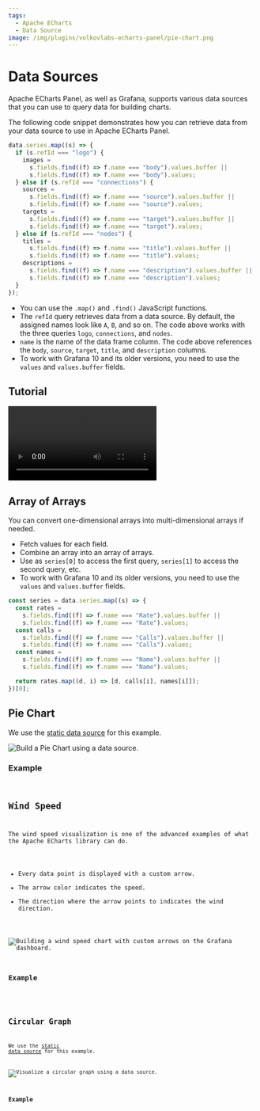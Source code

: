 ```yaml
---
tags:
  - Apache ECharts
  - Data Source
image: /img/plugins/volkovlabs-echarts-panel/pie-chart.png
---
```



# Data Sources

Apache ECharts Panel, as well as Grafana, supports various data sources that you can use to query data for building charts.

The following code snippet demonstrates how you can retrieve data from your data source to use in Apache ECharts Panel.

```javascript
data.series.map((s) => {
  if (s.refId === "logo") {
    images =
      s.fields.find((f) => f.name === "body").values.buffer ||
      s.fields.find((f) => f.name === "body").values;
  } else if (s.refId === "connections") {
    sources =
      s.fields.find((f) => f.name === "source").values.buffer ||
      s.fields.find((f) => f.name === "source").values;
    targets =
      s.fields.find((f) => f.name === "target").values.buffer ||
      s.fields.find((f) => f.name === "target").values;
  } else if (s.refId === "nodes") {
    titles =
      s.fields.find((f) => f.name === "title").values.buffer ||
      s.fields.find((f) => f.name === "title").values;
    descriptions =
      s.fields.find((f) => f.name === "description").values.buffer ||
      s.fields.find((f) => f.name === "description").values;
  }
});
```

- You can use the `.map()` and `.find()` JavaScript functions.
- The `refId` query retrieves data from a data source. By default, the assigned names look like `A`, `B`, and so on. The code above works with the three queries `logo`, `connections`, and `nodes`.
- `name` is the name of the data frame column. The code above references the `body`, `source`, `target`, `title`, and `description` columns.
- To work with Grafana 10 and its older versions, you need to use the `values` and `values.buffer` fields.

## Tutorial

<Video
  src="https://www.youtube.com/embed/K5YNMSIm9AM"
  title="How to use Data Source in Apache ECharts in 90 seconds."
/>

## Array of Arrays

You can convert one-dimensional arrays into multi-dimensional arrays if needed.

- Fetch values for each field.
- Combine an array into an array of arrays.
- Use as `series[0]` to access the first query, `series[1]` to access the second query, etc.
- To work with Grafana 10 and its older versions, you need to use the `values` and `values.buffer` fields.

```javascript
const series = data.series.map((s) => {
  const rates =
    s.fields.find((f) => f.name === "Rate").values.buffer ||
    s.fields.find((f) => f.name === "Rate").values;
  const calls =
    s.fields.find((f) => f.name === "Calls").values.buffer ||
    s.fields.find((f) => f.name === "Calls").values;
  const names =
    s.fields.find((f) => f.name === "Name").values.buffer ||
    s.fields.find((f) => f.name === "Name").values;

  return rates.map((d, i) => [d, calls[i], names[i]]);
})[0];
```

## Pie Chart

We use the [static data source](/plugins/volkovlabs-static-datasource) for this example.

<Image
  title="Build a Pie Chart using a data source."
  src="/img/plugins/volkovlabs-echarts-panel/pie-chart.png"
/>

### Example

<Code
  url="https://github.com/VolkovLabs/volkovlabs.io/blob/main/docs/volkovlabs-echarts-panel/js/pie.js"
  language="js"
/>

## Wind Speed

The wind speed visualization is one of the advanced examples of what the Apache ECharts library can do.

- Every data point is displayed with a custom arrow.
- The arrow color indicates the speed.
- The direction where the arrow points to indicates the wind direction.

<Image
  title="Building a wind speed chart with custom arrows on the Grafana dashboard."
  src="/img/plugins/volkovlabs-echarts-panel/wind-speed.png"
/>

### Example

<Code
  url="https://github.com/VolkovLabs/volkovlabs.io/blob/main/docs/volkovlabs-echarts-panel/js/wind.js"
  language="js"
/>

## Circular Graph

We use the [static data source](/plugins/volkovlabs-static-datasource) for this example.

<Image
  title="Visualize a circular graph using a data source."
  src="/img/plugins/volkovlabs-echarts-panel/circular-graph.png"
/>

### Example

<Code
  url="https://github.com/VolkovLabs/volkovlabs.io/blob/main/docs/volkovlabs-echarts-panel/js/graph.js"
  language="js"
/>
